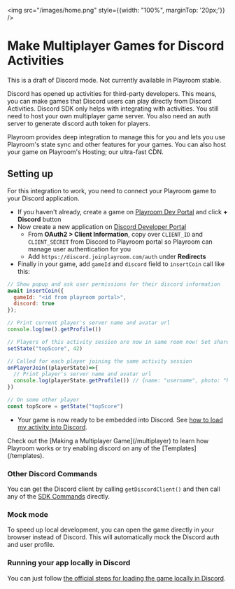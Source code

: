 
<img src="/images/home.png" style={{width: "100%", marginTop: '20px;'}} />

# Make Multiplayer Games for Discord Activities
<Callout emoji="👷🏼‍♀️">
  This is a draft of Discord mode. Not currently available in Playroom stable.
</Callout>

Discord has opened up activities for third-party developers. This means, you can make games that Discord users can play directly from Discord Activities. Discord SDK only helps with integrating with activities. You still need to host your own multiplayer game server. You also need an auth server to generate discord auth token for players.

Playroom provides deep integration to manage this for you and lets you use Playroom's state sync and other features for your games. You can also host your game on Playroom's Hosting; our ultra-fast CDN.


## Setting up

For this integration to work, you need to connect your Playroom game to your Discord application.

- If you haven't already, create a game on [Playroom Dev Portal](https://dev.joinplayroom.com) and click **+ Discord** button
- Now create a new application on [Discord Developer Portal](https://discord.com/developers/applications)
  - From **OAuth2 > Client Information**, copy over `CLIENT_ID` and `CLIENT_SECRET` from Discord to Playroom portal so Playroom can manage user authentication for you
  - Add `https://discord.joinplayroom.com/auth` under **Redirects**
- Finally in your game, add `gameId` and `discord` field to `insertCoin` call like this:
```js
// Show popup and ask user permissions for their discord information
await insertCoin({
  gameId: "<id from playroom portal>",
  discord: true
});

// Print current player's server name and avatar url
console.log(me().getProfile())

// Players of this activity session are now in same room now! Set shared state
setState("topScore", 42)

// Called for each player joining the same activity session
onPlayerJoin((playerState)=>{
  // Print player's server name and avatar url
  console.log(playerState.getProfile()) // {name: "username", photo: "https://cdn.discord...."}
})

// On some other player
const topScore = getState("topScore")
```
- Your game is now ready to be embedded into Discord. See [how to load my activity into Discord](#).

<Callout type="info" emoji="💡">
Check out the [Making a Multiplayer Game](/multiplayer) to learn how Playroom works or try enabling discord on any of the [Templates](/templates).
</Callout>


### Other Discord Commands

You can get the Discord client by calling `getDiscordClient()` and then call any of the [SDK Commands](https://discord.com/developers/docs/developer-tools/embedded-app-sdk#sdk-commands) directly. 

### Mock mode

To speed up local development, you can open the game directly in your browser instead of Discord. This will automatically mock the Discord auth and user profile. 

### Running your app locally in Discord

You can just follow [the official steps for loading the game locally in Discord](https://discord.com/developers/docs/activities/building-an-activity#step-4-running-your-app-locally-in-discord).